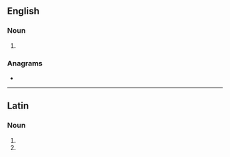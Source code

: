 ==English==

===Noun===
{{head|en|noun form}}

# {{plural of|en|venti}}

===Anagrams===
* {{anagrams|en|a=einstv|invest}}

----

==Latin==

===Noun===
{{la-noun-form|ventīs}}

# {{inflection of|la|ventus||dat|p}}
# {{inflection of|la|ventus||abl|p}}